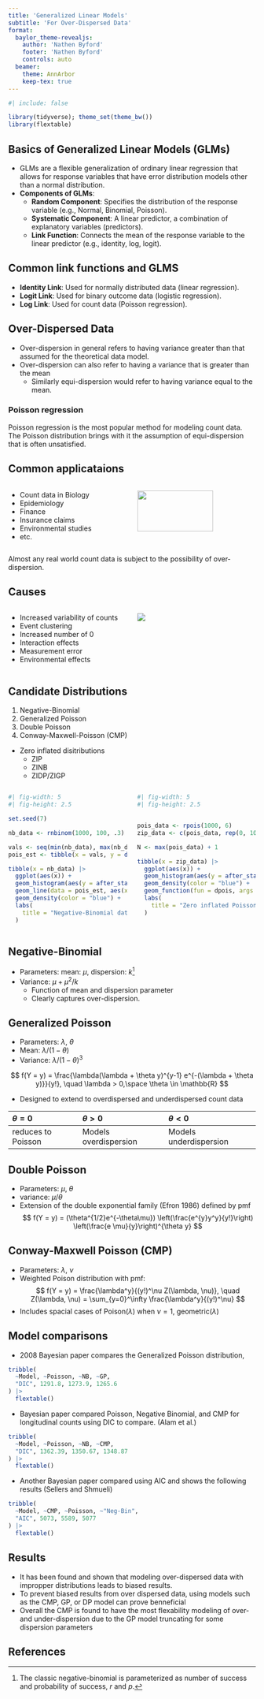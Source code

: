 ```yaml
---
title: 'Generalized Linear Models'
subtitle: 'For Over-Dispersed Data'
format: 
  baylor_theme-revealjs:
    author: 'Nathen Byford'
    footer: 'Nathen Byford'
    controls: auto
  beamer:
    theme: AnnArbor
    keep-tex: true
---
```


```r
#| include: false

library(tidyverse); theme_set(theme_bw())
library(flextable)
```

## Basics of Generalized Linear Models (GLMs)

- GLMs are a flexible generalization of ordinary linear regression that allows for response variables that have error distribution models other than a normal distribution.
- **Components of GLMs**:
  - **Random Component**: Specifies the distribution of the response variable (e.g., Normal, Binomial, Poisson).
  - **Systematic Component**: A linear predictor, a combination of explanatory variables (predictors).
  - **Link Function**: Connects the mean of the response variable to the linear predictor (e.g., identity, log, logit).

## Common link functions and GLMS

- **Identity Link**: Used for normally distributed data (linear regression).
- **Logit Link**: Used for binary outcome data (logistic regression).
- **Log Link**: Used for count data (Poisson regression).


## Over-Dispersed Data
- Over-dispersion in general refers to having variance greater than that assumed for the theoretical data model.  
- Over-dispersion can also refer to having a variance that is greater than the mean
    - Similarly equi-dispersion would refer to having variance equal to the mean.

::: {.callout-note icon=false}
### Poisson regression

Poisson regression is the most popular method for modeling count data. The Poisson distribution brings with it the assumption of equi-dispersion that is often unsatisfied.
:::

## Common applicataions

::::{.columns}
:::{.column width="50%"}
- Count data in Biology
- Epidemiology
- Finance
- Insurance claims
- Environmental studies
- etc.
:::

:::{.column width="50%"}
![](daily_stock_trades.png){width="80%" fig-align="center"}

![](woodlark.png){width="50%" fig-align="center"}
:::

::::

:::{.def}
:::{.subsubtext}
Almost any real world count data is subject to the possibility of over-dispersion.
:::
:::

## Causes

::::{.columns}
:::{.column width="50%"}
- Increased variability of counts
- Event clustering
- Increased number of 0
- Interaction effects
- Measurement error
- Environmental effects
:::

:::{.column width="50%"}
![](topographic.png)
:::
::::

## Candidate Distributions

1. Negative-Binomial
2. Generalized Poisson
3. Double Poisson
4. Conway-Maxwell-Poisson (CMP)

- Zero inflated disitributions
    - ZIP
    - ZINB
    - ZIDP/ZIGP
    
    
::::{.columns}
:::{.column width="50%"}

```r
#| fig-width: 5
#| fig-height: 2.5

set.seed(7)

nb_data <- rnbinom(1000, 100, .3)

vals <- seq(min(nb_data), max(nb_data))
pois_est <- tibble(x = vals, y = dpois(x, mean(nb_data)))

tibble(x = nb_data) |> 
  ggplot(aes(x)) + 
  geom_histogram(aes(y = after_stat(density))) +
  geom_line(data = pois_est, aes(x = x, y = y)) +
  geom_density(color = "blue") +
  labs(
    title = "Negative-Binomial data with fitted Poisson model"
  )
```
:::

:::{.column width="50%"}

```r
#| fig-width: 5
#| fig-height: 2.5


pois_data <- rpois(1000, 6)
zip_data <- c(pois_data, rep(0, 1000))

N <- max(pois_data) + 1

tibble(x = zip_data) |> 
  ggplot(aes(x)) +
  geom_histogram(aes(y = after_stat(density))) +
  geom_density(color = "blue") +
  geom_function(fun = dpois, args = list(lambda = mean(zip_data)), n = N) +
  labs(
    title = "Zero inflated Poisson data with fitted Poisson model"
  )
```
:::
::::

## Negative-Binomial

- Parameters: mean: $\mu$, dispersion: $k$[^1]
- Variance: $\mu + \mu^2/k$
    - Function of mean and dispersion parameter
    - Clearly captures over-dispersion.

[^1]: The classic negative-binomial is parameterized as number of success and probability of success, $r$ and $p$.


## Generalized Poisson

- Parameters: $\lambda$, $\theta$
- Mean: $\lambda / (1- \theta)$
- Variance: $\lambda / (1- \theta)^3$

$$
f(Y = y) = \frac{\lambda(\lambda + \theta y)^{y-1} e^{-(\lambda + \theta y)}}{y!}, \quad \lambda > 0,\space \theta \in \mathbb{R}
$$

- Designed to extend to overdispersed and underdispersed count data

:::{.smalltext}
| $\theta = 0$ | $\theta > 0$ | $\theta < 0$ |
|:-------------|:-------------|:-------------|
| reduces to Poisson | Models overdispersion | Models underdispersion |
:::

## Double Poisson

- Parameters: $\mu$, $\theta$
- variance: $\mu / \theta$
- Extension of the double exponential family (Efron 1986) defined by pmf
$$
f(Y = y) = (\theta^{1/2}e^{-\theta\mu}) \left(\frac{e^{y}y^y}{y!}\right) \left(\frac{e \mu}{y}\right)^{\theta y}
$$


## Conway-Maxwell Poisson (CMP)

- Parameters: $\lambda$, $\nu$
- Weighted Poison distribution with pmf:
$$
f(Y = y) = \frac{\lambda^y}{(y!)^\nu Z(\lambda, \nu)}, \quad Z(\lambda, \nu) = \sum_{y=0}^\infty \frac{\lambda^y}{(y!)^\nu}
$$
- Includes spacial cases of Poison$(\lambda)$ when $\nu = 1$, geometric$(\lambda)$

## Model comparisons

- 2008 Bayesian paper compares the Generalized Poisson distribution,

```r
tribble(
  ~Model, ~Poisson, ~NB, ~GP,
  "DIC", 1291.8, 1273.9, 1265.6
) |> 
  flextable()
```

- Bayesian paper compared Poisson, Negative Binomial, and CMP for longitudinal counts using DIC to compare. (Alam et al.)

```r
tribble(
  ~Model, ~Poisson, ~NB, ~CMP,
  "DIC", 1362.39, 1350.67, 1348.87
) |>
  flextable()
```

- Another Bayesian paper compared using AIC and shows the following results (Sellers and Shmueli)

```r
tribble(
  ~Model, ~CMP, ~Poisson, ~"Neg-Bin",
  "AIC", 5073, 5589, 5077
) |>
  flextable()
```

## Results

- It has been found and shown that modeling over-dispersed data with impropper distributions leads to biased results.
- To prevent biased results from over dispersed data, using models such as the CMP, GP, or DP model can prove benneficial
- Overall the CMP is found to have the most flexability modeling of over- and under-dispersion due to the GP model truncating for some dispersion parameters


## References

